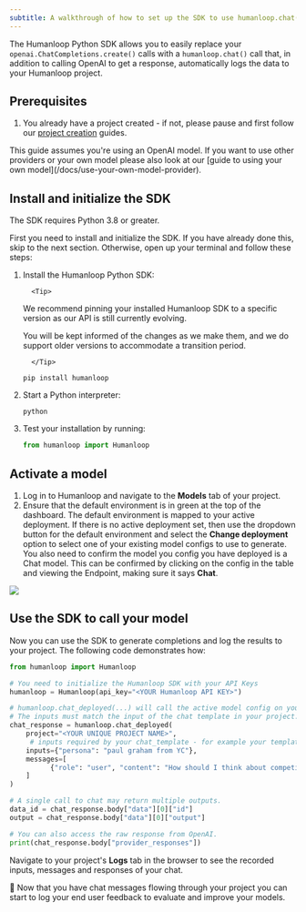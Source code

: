 ```yaml
---
subtitle: A walkthrough of how to set up the SDK to use humanloop.chat()
---
```


The Humanloop Python SDK allows you to easily replace your `openai.ChatCompletions.create()` calls with a `humanloop.chat()` call that, in addition to calling OpenAI to get a response, automatically logs the data to your Humanloop project.

## Prerequisites

1. You already have a project created - if not, please pause and first follow our [project creation](/docs/create-a-project-from-the-playground) guides.

<Info>
  This guide assumes you're using an OpenAI model. If you want to use other
  providers or your own model please also look at our [guide to using your own
  model](/docs/use-your-own-model-provider).
</Info>

## Install and initialize the SDK

<Info>The SDK requires Python 3.8 or greater.</Info>

First you need to install and initialize the SDK. If you have already done this, skip to the next section. Otherwise, open up your terminal and follow these steps:

1.  Install the Humanloop Python SDK:

          <Tip>

    We recommend pinning your installed Humanloop SDK to a specific version as our API is still currently evolving.

    You will be kept informed of the changes as we make them, and we do support older versions to accommodate a transition period.

          </Tip>

    ```shell
    pip install humanloop
    ```

2.  Start a Python interpreter:
    ```shell
    python
    ```
3.  Test your installation by running:
    ```python
    from humanloop import Humanloop
    ```

## Activate a model

1. Log in to Humanloop and navigate to the **Models** tab of your project.
2. Ensure that the default environment is in green at the top of the dashboard.
   The default environment is mapped to your active deployment.
   If there is no active deployment set, then use the dropdown button for the default environment and select the **Change deployment** option to select one of your existing model configs to use to generate. You also need to confirm the model you config you have deployed is a Chat model. This can be confirmed by clicking on the config in the table and viewing the Endpoint, making sure it says **Chat**.

<img src="../../../assets/images/d7e0083-image.png" />

## Use the SDK to call your model

Now you can use the SDK to generate completions and log the results to your project. The following code demonstrates how:

```python
from humanloop import Humanloop

# You need to initialize the Humanloop SDK with your API Keys
humanloop = Humanloop(api_key="<YOUR Humanloop API KEY>")

# humanloop.chat_deployed(...) will call the active model config on your project.
# The inputs must match the input of the chat template in your project.
chat_response = humanloop.chat_deployed(
    project="<YOUR UNIQUE PROJECT NAME>",
  	 # inputs required by your chat_template - for example your templated system message.
    inputs={"persona": "paul graham from YC"},
  	messages=[
    	  {"role": "user", "content": "How should I think about competition for my startup?"}
    ]
)

# A single call to chat may return multiple outputs.
data_id = chat_response.body["data"][0]["id"]
output = chat_response.body["data"][0]["output"]

# You can also access the raw response from OpenAI.
print(chat_response.body["provider_responses"])
```

Navigate to your project's **Logs** tab in the browser to see the recorded inputs, messages and responses of your chat.

🎉 Now that you have chat messages flowing through your project you can start to log your end user feedback to evaluate and improve your models.
